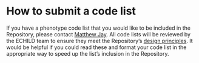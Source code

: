 # How to submit a code list {.unnumbered}

If you have a phenotype code list that you would like to be included in the Repository, please contact [Matthew Jay](mailto:matthew.jay@ucl.ac.uk). All code lists will be reviewed by the ECHILD team to ensure they meet the Repository's [design principles](principles.qmd). It would be helpful if you could read these and format your code list in the appropriate way to speed up the list's inclusion in the Repository.